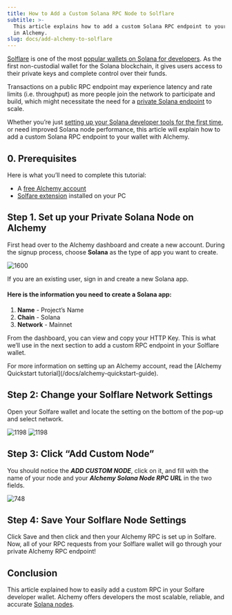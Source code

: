 ```yaml
---
title: How to Add a Custom Solana RPC Node to Solflare
subtitle: >-
  This article explains how to add a custom Solana RPC endpoint to your wallet
  in Alchemy.
slug: docs/add-alchemy-to-solflare
---
```



[Solflare](https://www.alchemy.com/dapps/solflare) is one of the most [popular wallets on Solana for developers](https://www.alchemy.com/list-of/wallets-on-solana). As the first non-custodial wallet for the Solana blockchain, it gives users access to their private keys and complete control over their funds.

Transactions on a public RPC endpoint may experience latency and rate limits (i.e. throughput) as more people join the network to participate and build, which might necessitate the need for a [private Solana endpoint](https://www.alchemy.com/overviews/solana-rpc) to scale.

Whether you’re just [setting up your Solana developer tools for the first time](/docs/how-to-setup-your-solana-development-environment), or need improved Solana node performance, this article will explain how to add a custom Solana RPC endpoint to your wallet with Alchemy.

## 0. Prerequisites

Here is what you’ll need to complete this tutorial:

* A [free Alchemy account](https://dashboard.alchemy.com/signup/?a=2c36b9f0c8)
* [Solfare extension](https://solflare.com/) installed on your PC

## Step 1. Set up your Private Solana Node on Alchemy

First head over to the Alchemy dashboard and create a new account. During the signup process, choose **Solana** as the type of app you want to create.

![1600](/images/6b5ce32-No_1.png "No 1.png")

If you are an existing user, sign in and create a new Solana app.

#### Here is the information you need to create a Solana app:

1. **Name** - Project’s Name
2. **Chain** - Solana
3. **Network** - Mainnet

From the dashboard, you can view and copy your HTTP Key. This is what we’ll use in the next section to add a custom RPC endpoint in your Solflare wallet.

<Info>
  For more information on setting up an Alchemy account, read the [Alchemy Quickstart tutorial](/docs/alchemy-quickstart-guide).
</Info>

## Step 2: Change your Solflare Network Settings

Open your Solfare wallet and locate the setting on the bottom of the pop-up and select network.

![1198](/images/a472972-No_2.png "No 2.png") ![1198](/images/3e3bb8d-No_3.png "No 3.png")

## Step 3: Click “Add Custom Node”

You should notice the ***ADD CUSTOM NODE***, click on it, and fill with the name of your node and your ***Alchemy Solana Node RPC URL*** in the two fields.

![748](/images/548be74-No_4.png "No 4.png")

## Step 4: Save Your Solflare Node Settings

Click Save and then click and then your Alchemy RPC is set up in Solfare. Now, all of your RPC requests from your Solflare wallet will go through your private Alchemy RPC endpoint!

## Conclusion

This article explained how to easily add a custom RPC in your Solfare developer wallet. Alchemy offers developers the most scalable, reliable, and accurate [Solana nodes](https://www.alchemy.com/overviews/solana-nodes).
